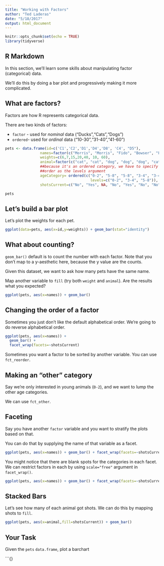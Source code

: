 ```yaml
---
title: "Working with Factors"
author: "Ted Laderas"
date: "5/18/2017"
output: html_document
---
```


```r
knitr::opts_chunk$set(echo = TRUE)
library(tidyverse)
```

## R Markdown

In this section, we'll learn some skills about manipulating factor (categorical) data.

We'll do this by doing a bar plot and progressively making it more complicated.

## What are factors?

Factors are how R represents categorical data.

There are two kinds of factors: 

+ `factor` - used for *nominal* data ("Ducks","Cats","Dogs")
+ `ordered`- used for *ordinal* data ("10-30","31-40","41-60")

```r
pets <- data.frame(id=c('C1','C2','D1','D4','D8', 'C4', "D5"),
                names=factor(c("Morris", "Morris", "Fido", "Bowser", "Fido", "Sheba", "Hubert")),
                weights=c(6,7,15,20,40, 10, 60),
                animal=factor(c("cat", "cat", "dog", "dog", "dog", "cat", "dog")),
                ##because it's an ordered category, we have to specify 
                ##order as the levels argument
                ageCategory= ordered(c("0-2", "5-8", "5-8", "3-4", "3-4", "5-8", "0-2"), 
                                       levels=c("0-2", "3-4", "5-8")),
                shotsCurrent=c("No", "Yes", NA, "No", "Yes", "No", "No"))

pets
```

## Let's build a bar plot

Let's plot the weights for each pet.

```r
ggplot(data=pets, aes(x=id,y=weights)) + geom_bar(stat="identity")
```

## What about counting?

`geom_bar()` default is to count the number with each factor. Note that you don't map to a y-aesthetic here, because the y value are the counts.

Given this dataset, we want to ask how many pets have the same name.

Map another variable to `fill` (try both `weight` and `animal`). Are the results what you expected?

```r
ggplot(pets, aes(x=names)) + geom_bar()
```

## Changing the order of a factor

Sometimes you just don't like the default alphabetical order. We're going to do reverse alphabetical order.

```r
ggplot(pets, aes(x=names)) + 
  geom_bar() + 
  facet_wrap(facets=~shotsCurrent)
```

Sometimes you want a factor to be sorted by another variable. You can use `fct_reorder`.

## Making an "other" category

Say we're only interested in young animals (`0-2`), and we want to lump the other age categories. 

We can use `fct_other`.

## Faceting

Say you have another `factor` variable and you want to stratify the plots based on that. 

You can do that by supplying the name of that variable as a facet.

```r
ggplot(pets, aes(x=names)) + geom_bar() + facet_wrap(facets=~shotsCurrent)
```

You might notice that there are blank spots for the categories in each facet. We can restrict factors in each by using `scale="free"` argument in `facet_wrap()`.

```r
ggplot(pets, aes(x=names)) + geom_bar() + facet_wrap(facets=~shotsCurrent, scale="free")
```

## Stacked Bars

Let's see how many of each animal got shots. We can do this by mapping shots to `fill`.

```r
ggplot(pets, aes(x=animal,fill=shotsCurrent)) + geom_bar()

```

## Your Task

Given the `pets` `data.frame`, plot a barchart

```{}